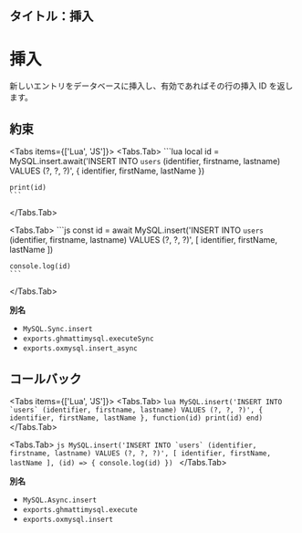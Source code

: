 ## タイトル：挿入


# 挿入

新しいエントリをデータベースに挿入し、有効であればその行の挿入 ID を返します。

## 約束

<Tabs items={['Lua', 'JS']}>
  <Tabs.Tab>
    ```lua
    local id = MySQL.insert.await('INSERT INTO `users` (identifier, firstname, lastname) VALUES (?, ?, ?)', {
        identifier, firstName, lastName
    })

    print(id)
    ```

  </Tabs.Tab>

  <Tabs.Tab>
    ```js
    const id = await MySQL.insert('INSERT INTO `users` (identifier, firstname, lastname) VALUES (?, ?, ?)', [
      identifier, firstName, lastName
    ])

    console.log(id)
    ```

  </Tabs.Tab>
</Tabs>

**別名**

- `MySQL.Sync.insert`
- `exports.ghmattimysql.executeSync`
- `exports.oxmysql.insert_async`

## コールバック

<Tabs items={['Lua', 'JS']}>
  <Tabs.Tab>
    ```lua
    MySQL.insert('INSERT INTO `users` (identifier, firstname, lastname) VALUES (?, ?, ?)', {
        identifier, firstName, lastName
    }, function(id)
        print(id)
    end)
    ```
  </Tabs.Tab>

  <Tabs.Tab>
    ```js
    MySQL.insert('INSERT INTO `users` (identifier, firstname, lastname) VALUES (?, ?, ?)', [
      identifier, firstName, lastName
    ], (id) => {
      console.log(id)
    })
    ```
  </Tabs.Tab>
</Tabs>

**別名**

- `MySQL.Async.insert`
- `exports.ghmattimysql.execute`
- `exports.oxmysql.insert`
